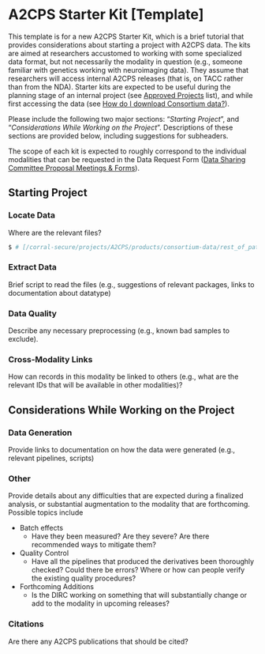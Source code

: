 # A2CPS Starter Kit [Template]

This template is for a new A2CPS Starter Kit, which is a brief tutorial that provides considerations about starting a project with A2CPS data. The kits are aimed at researchers accustomed to working with some specialized data format, but not necessarily the modality in question (e.g., someone familiar with genetics working with neuroimaging data). They assume that researchers will access internal A2CPS releases (that is, on TACC rather than from the NDA). Starter kits are expected to be useful during the planning stage of an internal project (see [Approved Projects](https://a2cps.atlassian.net/wiki/spaces/WG/pages/22675472) list), and while first accessing the data (see [How do I download Consortium data?](https://a2cps.atlassian.net/wiki/spaces/DAS/pages/5080606)).

Please include the following two major sections: "*Starting Project*", and "*Considerations While Working on the Project*". Descriptions of these sections are provided below, including suggestions for subheaders.

The scope of each kit is expected to roughly correspond to the individual modalities that can be requested in the Data Request Form ([Data Sharing Committee Proposal Meetings & Forms](https://a2cps.atlassian.net/wiki/spaces/WG/pages/5080456/Data+Sharing+Committee+Proposal+Meetings+Forms?preview=/5080456/5106943/Data%20Request%20Form_2023.pdf)). 

## Starting Project

### Locate Data

Where are the relevant files?

```bash
$ # [/corral-secure/projects/A2CPS/products/consortium-data/rest_of_path]
```

### Extract Data

Brief script to read the files (e.g., suggestions of relevant packages, links to documentation about datatype)


### Data Quality

Describe any necessary preprocessing (e.g., known bad samples to exclude).

### Cross-Modality Links

How can records in this modality be linked to others (e.g., what are the relevant IDs that will be available in other modalities)?

## Considerations While Working on the Project

### Data Generation

Provide links to documentation on how the data were generated (e.g., relevant pipelines, scripts)

### Other

Provide details about any difficulties that are expected during a finalized analysis, or substantial augmentation to the modality that are forthcoming. Possible topics include

- Batch effects
  - Have they been measured? Are they severe? Are there recommended ways to mitigate them?
- Quality Control
  - Have all the pipelines that produced the derivatives been thoroughly checked? Could there be errors? Where or how can people verify the existing quality procedures?
- Forthcoming Additions
  - Is the DIRC working on something that will substantially change or add to the modality in upcoming releases?


### Citations

Are there any A2CPS publications that should be cited?


